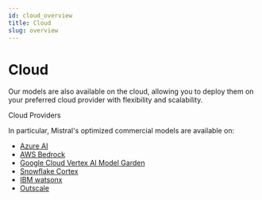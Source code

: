 ```yaml
---
id: cloud_overview
title: Cloud
slug: overview
---
```



# Cloud

Our models are also available on the cloud, allowing you to deploy them on your preferred cloud provider with flexibility and scalability.

<SectionTab as="h1" sectionId="cloud-providers">Cloud Providers</SectionTab>

In particular, Mistral's optimized commercial models are available on:
- [Azure AI](cloud/azure)
- [AWS Bedrock](cloud/aws)
- [Google Cloud Vertex AI Model Garden](cloud/vertex)
- [Snowflake Cortex](cloud/sfcortex)
- [IBM watsonx](cloud/ibm-watsonx)
- [Outscale](cloud/outscale)